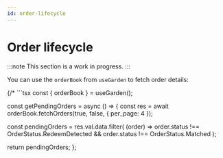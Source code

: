 ```yaml
---
id: order-lifecycle
---
```


# Order lifecycle

:::note
This section is a work in progress.
:::

You can use the `orderBook` from `useGarden` to fetch order details:  


{/* ```tsx
const { orderBook } = useGarden();

const getPendingOrders = async () => {
  const res = await orderBook.fetchOrders(true, false, { per_page: 4 });

  const pendingOrders = res.val.data.filter(
        (order) =>
          order.status !== OrderStatus.RedeemDetected &&
          order.status !== OrderStatus.Matched
      );

  return pendingOrders;
};
``` */}